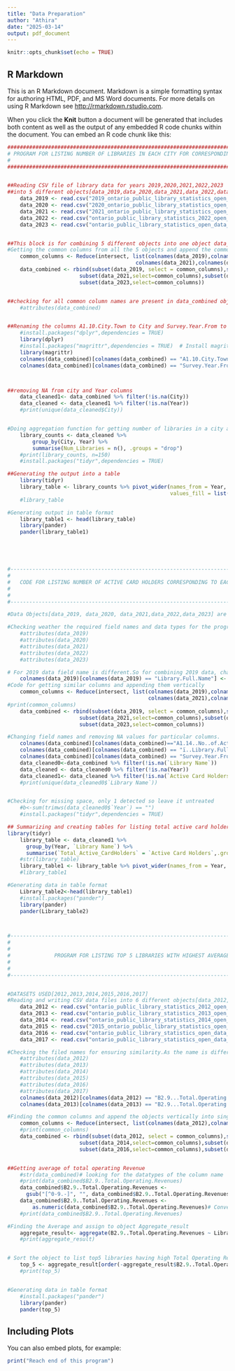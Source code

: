 ---
title: "Data Preparation"
author: "Athira"
date: "2025-03-14"
output: pdf_document
---

```{r setup, include=FALSE}
knitr::opts_chunk$set(echo = TRUE)
```

## R Markdown

This is an R Markdown document. Markdown is a simple formatting syntax for authoring HTML, PDF, and MS Word documents. For more details on using R Markdown see <http://rmarkdown.rstudio.com>.

When you click the **Knit** button a document will be generated that includes both content as well as the output of any embedded R code chunks within the document. You can embed an R code chunk like this:

```{r cars}
######################################################################################################################
# PROGRAM FOR LISTING NUMBER OF LIBRARIES IN EACH CITY FOR CORRESPONDING YEARS 2019,2020,2021,2022,2023 IN A TABLE   #                                                                                                         
#                                                                                                                    #
######################################################################################################################


##Reading CSV file of library data for years 2019,2020,2021,2022,2023 
##into 5 different objects[data_2019,data_2020,data_2021,data_2022,data_2023]
    data_2019 <- read.csv("2019_ontario_public_library_statistics_open_data.csv",fileEncoding = "latin1")
    data_2020 <- read.csv("2020_ontario_public_library_statistics_open_data.csv",fileEncoding = "latin1")
    data_2021 <- read.csv("2021_ontario_public_library_statistics_open_data.csv",fileEncoding = "latin1")
    data_2022 <- read.csv("ontario_public_library_statistics_2022_open_data.csv",fileEncoding = "latin1")
    data_2023 <- read.csv("ontario_public_library_statistics_open_data_2023.csv",fileEncoding = "latin1")


##This block is for combining 5 different objects into one object data_combined
#Getting the common columns from all the 5 objects and append the common columns vertically/raw wise
    common_columns <- Reduce(intersect, list(colnames(data_2019),colnames(data_2020),
                                         colnames(data_2021),colnames(data_2022),colnames(data_2023)))
    data_combined <- rbind(subset(data_2019, select = common_columns),subset(data_2020, select = common_columns),
                       subset(data_2021,select=common_columns),subset(data_2022,select=common_columns),
                       subset(data_2023,select=common_columns))


##checking for all common column names are present in data_combined object
    #attributes(data_combined)


##Renaming the columns A1.10.City.Town to City and Survey.Year.From to Year
    #install.packages("dplyr",dependencies = TRUE)
    library(dplyr)
    #install.packages("magrittr",dependencies = TRUE)  # Install magrittr if needed
    library(magrittr) 
    colnames(data_combined)[colnames(data_combined) == "A1.10.City.Town"] <- "City"
    colnames(data_combined)[colnames(data_combined) == "Survey.Year.From"] <- "Year"



##removing NA from city and Year columns
    data_cleaned1<- data_combined %>% filter(!is.na(City))
    data_cleaned <- data_cleaned1 %>% filter(!is.na(Year))
    #print(unique(data_cleaned$City))


#Doing aggregation function for getting number of libraries in a city and for corresponding year
    library_counts <- data_cleaned %>%
        group_by(City, Year) %>%
        summarise(Num_Libraries = n(), .groups = "drop")
    #print(library_counts, n=150)
    #install.packages("tidyr",dependencies = TRUE)

##Generating the output into a table
    library(tidyr)
    library_table <- library_counts %>% pivot_wider(names_from = Year, values_from = Num_Libraries, 
                                                    values_fill = list(Num_Libraries = 0))
    #library_table

#Generating output in table format  
    library_table1 <- head(library_table)
    library(pander)
    pander(library_table1)





#---------------------------------------------------------------------------------------------------------------------------#
#                                                                                                                           #
#   CODE FOR LISTING NUMBER OF ACTIVE CARD HOLDERS CORRESPONDING TO EACH YEAR AND LIBRARY FULL NAME                         #                                                                                               
#                                                                                                                           #
#                                                                                                                           #
#---------------------------------------------------------------------------------------------------------------------------#

#Data Objects[data_2019, data_2020, data_2021,data_2022,data_2023] are accessed from above code block.

#Checking weather the required field names and data types for the program are same.
    #attributes(data_2019)
    #attributes(data_2020)
    #attributes(data_2021)
    #attributes(data_2022)
    #attributes(data_2023)

# For 2019 data field name is different.So for combining 2019 data, change the column name. 
    colnames(data_2019)[colnames(data_2019) == "Library.Full.Name"] <- "ï..Library.Full.Name"
#Code for getting similar columns and appending them vertically
    common_columns <- Reduce(intersect, list(colnames(data_2019),colnames(data_2020),
                                             colnames(data_2021),colnames(data_2022),colnames(data_2023)))
#print(common_columns)
    data_combined <- rbind(subset(data_2019, select = common_columns),subset(data_2020, select = common_columns),
                       subset(data_2021,select=common_columns),subset(data_2022,select=common_columns),
                       subset(data_2023,select=common_columns))

#Changing field names and removing NA values for particular columns.
    colnames(data_combined)[colnames(data_combined)=="A1.14..No..of.Active.Library.Cardholders"]<-"Active Card Holders"
    colnames(data_combined)[colnames(data_combined) == "ï..Library.Full.Name"] <- "Library Name"
    colnames(data_combined)[colnames(data_combined) == "Survey.Year.From"] <- "Year"
    data_cleaned0<-data_combined %>% filter(!is.na(`Library Name`))
    data_cleaned <- data_cleaned0 %>% filter(!is.na(Year))
    data_cleaned1<- data_cleaned %>% filter(!is.na(`Active Card Holders`))
    #print(unique(data_cleaned0$`Library Name`))


#Checking for missing space, only 1 detected so leave it untreated   
    #b<-sum(trimws(data_cleaned0$`Year`) == "")
    #install.packages("tidyr",dependencies = TRUE)

## Summarizing and creating tables for listing total active card holders for a particular library on the corresponding year.
library(tidyr)
    library_table <- data_cleaned1 %>%
      group_by(Year, `Library Name`) %>%
      summarise(`Total_Active_CardHolders` = `Active Card Holders`,.groups="drop")
    #str(library_table)
    library_table1 <- library_table %>% pivot_wider(names_from = Year, values_from = Total_Active_CardHolders, values_fill = list(Total_Active_CardHolders= NA))
    #library_table1

#Generating data in table format        
    Library_table2<-head(library_table1)
    #install.packages("pander")
    library(pander)
    pander(Library_table2)



#-------------------------------------------------------------------------------------------------------------------------#
#                                                                                                                         #
#                                                                                                                         #
#              PROGRAM FOR LISTING TOP 5 LIBRARIES WITH HIGHEST AVERAGE TOTAL OPERATING REVENUE                           #
#                                                                                                                         #
#                                                                                                                         #
#-------------------------------------------------------------------------------------------------------------------------#


#DATASETS USED[2012,2013,2014,2015,2016,2017]
#Reading and writing CSV data files into 6 different objects[data_2012,data_2013,data_2014,data_2015,data_2016,data_2017]
    data_2012 <- read.csv("ontario_public_library_statistics_2012_open_data_may_22_2015_csv_final_9.csv",fileEncoding = "latin1")
    data_2013 <- read.csv("ontario_public_library_statistics_2013_open_data_may_22_2015_csv_final.csv",fileEncoding = "latin1")
    data_2014 <- read.csv("ontario_public_library_statistics_2014_open_data_csv_february_17_2016.csv",fileEncoding = "latin1")
    data_2015 <- read.csv("2015_ontario_public_library_statistics_open_data_dec_2017rev.csv",fileEncoding = "latin1")
    data_2016 <- read.csv("ontario_public_library_statistics_open_data_2016.csv",fileEncoding = "latin1")
    data_2017 <- read.csv("ontario_public_library_statistics_open_data_july_2019_rev1.csv",fileEncoding = "latin1")

#Checking the filed names for ensuring similarity.As the name is different change into common column name for 2012 and 2013 data set  
    #attributes(data_2012)
    #attributes(data_2013)
    #attributes(data_2014)
    #attributes(data_2015)
    #attributes(data_2016)
    #attributes(data_2017)
    colnames(data_2012)[colnames(data_2012) == "B2.9...Total.Operating.Revenues"] <- "B2.9..Total.Operating.Revenues"
    colnames(data_2013)[colnames(data_2013) == "B2.9...Total.Operating.Revenues"] <- "B2.9..Total.Operating.Revenues"

#Finding the common columns and append the objects vertically into single object.
    common_columns <- Reduce(intersect, list(colnames(data_2012),colnames(data_2013),colnames(data_2014),colnames(data_2015),colnames(data_2016),colnames(data_2017)))
    #print(common_columns)
    data_combined <- rbind(subset(data_2012, select = common_columns),subset(data_2013, select = common_columns),
                       subset(data_2014,select=common_columns),subset(data_2015,select=common_columns),
                       subset(data_2016,select=common_columns),subset(data_2017, select=common_columns))


##Getting average of total operating Revenue 
    #str(data_combined)# looking for the datatypes of the column name
    #print(data_combined$B2.9..Total.Operating.Revenues)
    data_combined$B2.9..Total.Operating.Revenues <- 
      gsub("[^0-9.-]", "", data_combined$B2.9..Total.Operating.Revenues)#checking for any character value present
    data_combined$B2.9..Total.Operating.Revenues <-
        as.numeric(data_combined$B2.9..Total.Operating.Revenues)# Converting character data type into numerical data type
    #print(data_combined$B2.9..Total.Operating.Revenues)

#Finding the Average and assign to object Aggregate_result
    aggregate_result<- aggregate(B2.9..Total.Operating.Revenues ~ Library.Full.Name,data=data_combined,FUN = mean)
    #print(aggregate_result)


# Sort the object to list top5 libraries having high Total Operating Revenue
    top_5 <- aggregate_result[order(-aggregate_result$B2.9..Total.Operating.Revenues),][1:5,]
    #print(top_5)


#Generating data in table format
    #install.packages("pander")
    library(pander)
    pander(top_5)
```

## Including Plots

You can also embed plots, for example:

```{r pressure, echo=FALSE}
print("Reach end of this program")
```


